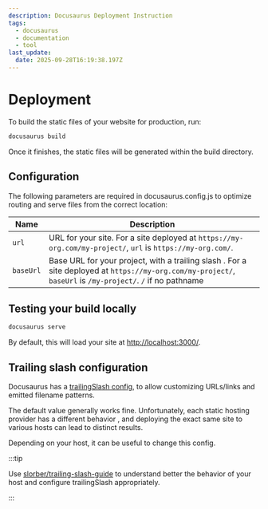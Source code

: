 ```yaml
---
description: Docusaurus Deployment Instruction
tags:
  - docusaurus
  - documentation
  - tool
last_update:
  date: 2025-09-28T16:19:38.197Z
---
```


# Deployment

To build the static files of your website for production, run:

```bash title=
docusaurus build
```

Once it finishes, the static files will be generated within the build directory.

## Configuration

The following parameters are required in docusaurus.config.js to optimize routing and serve files from the correct location:

| Name      | Description                                                                                                                                                                                                     |
| --------- | --------------------------------------------------------------------------------------------------------------------------------------------------------------------------------------------------------------- |
| `url`     | URL for your site. For a site deployed at `https://my-org.com/my-project/`, `url` is `https://my-org.com/`.                                                                                                     |
| `baseUrl` | Base URL for your project, <Color color='var(--secondary-font-color)'> with a trailing slash </Color>. For a site deployed at `https://my-org.com/my-project/`, `baseUrl` is `/my-project/`. `/` if no pathname |

## Testing your build locally

```bash title=
docusaurus serve
```

By default, this will load your site at [http://localhost:3000/](http://localhost:3000/).

## Trailing slash configuration

Docusaurus has a [trailingSlash config](https://docusaurus.io/docs/api/docusaurus-config#trailingSlash),
to allow customizing URLs/links and emitted filename patterns.

The default value generally works fine. Unfortunately, <Color color='var(--secondary-font-color)'> each static hosting provider </Color> has a <Color color='var(--secondary-font-color)'> different behavior </Color>,
and deploying the exact same site to various hosts can lead to distinct results.

Depending on your host, it can be useful to change this config.

:::tip

Use [slorber/trailing-slash-guide](https://github.com/slorber/trailing-slash-guide) to understand better the behavior of your host and configure trailingSlash appropriately.

:::
